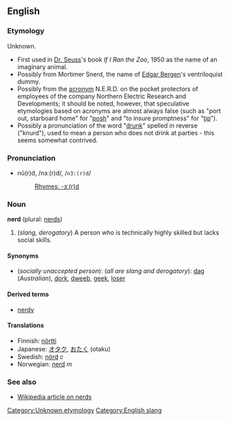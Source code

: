 ==English==
===Etymology===
Unknown. [[Category:Unknown etymology]]
*First used in [[w:Dr. Seuss|Dr. Seuss]]'s book ''If I Ran the Zoo'', 1950 as the name of an imaginary animal.
*Possibly from Mortimer Snerd, the name of [[w:Edgar Bergen|Edgar Bergen]]'s ventriloquist dummy.
*Possibly from the [[acronym]] N.E.R.D. on the pocket protectors of employees of the company Northern Electric Research and Developments;  it should be noted, however, that speculative etymologies based on acronyms are almost always false (such as "port out, starboard home" for "[[posh]]" and "to insure promptness" for "[[tip]]").
*Possibly  a pronunciation of the word "[[drunk]]" spelled in reverse ("knurd"), used to mean a person who does not drink at parties - this seems somewhat contrived.

===Pronunciation===
*nû(r)d, /nɜː(r)d/, /<tt>n3:(r)d</tt>/
*:[[Rhymes:English:-ɜː(r)d|Rhymes: -ɜː(r)d]]

===Noun===
'''nerd''' (plural: [[nerds]])

# (''slang, derogatory'') A person who is technically highly skilled but lacks social skills.

====Synonyms====
*(''socially unaccepted person''): (''all are slang and derogatory''): [[dag]] (''Australian''), [[dork]], [[dweeb]], [[geek]], [[loser]]

====Derived terms====
*[[nerdy]]

====Translations====
*Finnish: [[nörtti]]
*Japanese: [[オタク]], [[おたく]] (otaku)
*Swedish: [[nörd]] ''c''
*Norwegian: [[nerd]] ''m''

===See also===
*[[w:nerd|Wikipedia article on nerds]]

[[Category:English slang]]